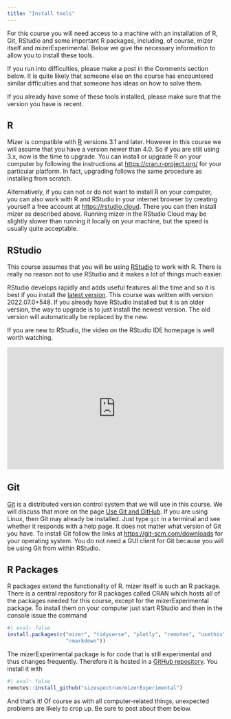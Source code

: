 ```yaml
---
title: "Install tools"
---
```


For this course you will need access to a machine with an installation of R, Git, RStudio and some important R packages, including, of course, mizer itself and mizerExperimental. Below we give the necessary information to allow you to install these tools.

If you run into difficulties, please make a post in the Comments section below. It is quite likely that someone else on the course has encountered similar difficulties and that someone has ideas on how to solve them.

If you already have some of these tools installed, please make sure that the version you have is recent.

## R

Mizer is compatible with [R](https://www.r-project.org/) versions 3.1 and later. However in this course we will assume that you have a version newer than 4.0. So if you are still using 3.x, now is the time to upgrade. You can install or upgrade R on your computer by following the instructions at <https://cran.r-project.org/> for your particular platform. In fact, upgrading follows the same procedure as installing from scratch.

Alternatively, if you can not or do not want to install R on your computer, you can also work with R and RStudio in your internet browser by creating yourself a free account at <https://rstudio.cloud>. There you can then install mizer as described above. Running mizer in the RStudio Cloud may be slightly slower than running it locally on your machine, but the speed is usually quite acceptable.

## RStudio

This course assumes that you will be using [RStudio](https://www.rstudio.com/products/rstudio/) to work with R. There is really no reason not to use RStudio and it makes a lot of things much easier. 

RStudio develops rapidly and adds useful features all the time and so it is best if you install the [latest version](https://www.rstudio.com/products/rstudio/download/preview/). This course was written with version 2022.07.0+548. If you already have RStudio installed but it is an older version, the way to upgrade is to just install the newest version. The old version will automatically be replaced by the new.

If you are new to RStudio, the video on the RStudio IDE homepage is well worth watching.

```{=html}
<div class="wistia_responsive_padding" style="padding:56.25% 0 0 0;position:relative;">
  <div class="wistia_responsive_wrapper" style="height:100%;left:0;position:absolute;top:0;width:100%;">
    <iframe allowfullscreen class="wistia_embed" frameborder="0" height="100%" id="wistia_embed" name="wistia_embed" scrolling="no" src="https://fast.wistia.net/embed/iframe/520zbd3tij?videoFoam=true" title="RStudio IDE Overview Video" width="100%"></iframe>
  </div>
</div>
<script async src="https://fast.wistia.net/assets/external/E-v1.js">
</script>
```

## Git

[Git](https://git-scm.com/) is a distributed version control system that we will use in this course. We will discuss that more on the page [Use Git and GitHub](use-git-and-github.qmd). If you are using Linux, then Git may already be installed. Just type `git` in a terminal and see whether it responds with a help page. It does not matter what version of Git you have. To install Git follow the links at <https://git-scm.com/downloads> for your operating system. You do not need a GUI client for Git because you will be using Git from within RStudio.

## R Packages

R packages extend the functionality of R. mizer itself is such an R package. There is a central repository for R packages called CRAN which hosts all of the packages needed for this course, except for the mizerExperimental package. To install them on your computer just start RStudio and then in the console issue the command

```r
#| eval: false
install.packages(c("mizer", "tidyverse", "plotly", "remotes", "usethis",
                   "rmarkdown"))
```

The mizerExperimental package is for code that is still experimental and thus changes frequently. Therefore it is hosted in a [GitHub repository](https://github.com/sizespectrum/mizerExperimental). You install it with

```r
#| eval: false
remotes::install_github("sizespectrum/mizerExperimental")
```

And that's it! Of course as with all computer-related things, unexpected problems are likely to crop up. Be sure to post about them below.

